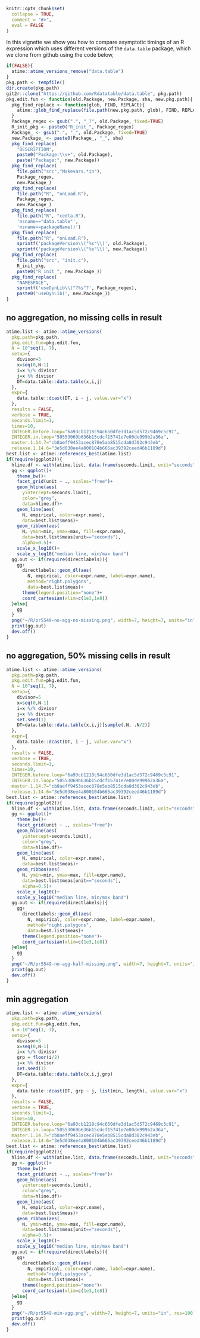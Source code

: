 <!--
%\VignetteEngine{knitr::knitr}
%\VignetteIndexEntry{Comparing git versions of data.table}
-->

```r
knitr::opts_chunk$set(
  collapse = TRUE,
  comment = "#>",
  eval = FALSE
)
```

In this vignette we show you how to compare asymptotic timings of an R
expression which uses different versions of the `data.table` package,
which we clone from github using the code below,

```r
if(FALSE){
  atime::atime_versions_remove("data.table")
}
pkg.path <- tempfile()
dir.create(pkg.path)
git2r::clone("https://github.com/Rdatatable/data.table", pkg.path)
pkg.edit.fun <- function(old.Package, new.Package, sha, new.pkg.path){
  pkg_find_replace <- function(glob, FIND, REPLACE){
    atime::glob_find_replace(file.path(new.pkg.path, glob), FIND, REPLACE)
  }
  Package_regex <- gsub(".", "_?", old.Package, fixed=TRUE)
  R_init_pkg <- paste0("R_init_", Package_regex)
  Package_ <- gsub(".", "_", old.Package, fixed=TRUE)
  new.Package_ <- paste0(Package_, "_", sha)
  pkg_find_replace(
    "DESCRIPTION", 
    paste0("Package:\\s+", old.Package),
    paste("Package:", new.Package))
  pkg_find_replace(
    file.path("src","Makevars.*in"),
    Package_regex,
    new.Package_)
  pkg_find_replace(
    file.path("R", "onLoad.R"),
    Package_regex,
    new.Package_)
  pkg_find_replace(
    file.path("R", "cedta.R"),
    'nsname=="data.table"',
    'nsname==packageName()')
  pkg_find_replace(
    file.path("R", "onLoad.R"),
    sprintf('packageVersion\\("%s"\\)', old.Package),
    sprintf('packageVersion\\("%s"\\)', new.Package))
  pkg_find_replace(
    file.path("src", "init.c"),
    R_init_pkg,
    paste0("R_init_", new.Package_))
  pkg_find_replace(
    "NAMESPACE",
    sprintf('useDynLib\\("?%s"?', Package_regex),
    paste0('useDynLib(', new.Package_))
}
```

## no aggregation, no missing cells in result

```r
atime.list <- atime::atime_versions(
  pkg.path=pkg.path,
  pkg.edit.fun=pkg.edit.fun,
  N = 10^seq(1, 7),
  setup={
    divisor=5
    x=seq(0,N-1)
    i=x %/% divisor
    j=x %% divisor
    DT=data.table::data.table(x,i,j)
  },
  expr={
    data.table::dcast(DT, i ~ j, value.var="x")
  },
  results = FALSE,
  verbose = TRUE,
  seconds.limit=1,
  times=10,
  INTEGER.before.loop="6a93cb1218c94c650dfe3d1ac5d572c9469c5c91",
  INTEGER.in.loop="50553069b636b15cdcf15741e7e00de999b2a36a",
  master.1.14.7="cb8aeff9453acec878e5ab8515cda0d302c943eb",
  release.1.14.6="3e5d038ee4a800104b665ac39392ceed46b1189d")
best.list <- atime::references_best(atime.list)
if(require(ggplot2)){
  hline.df <- with(atime.list, data.frame(seconds.limit, unit="seconds"))
  gg <- ggplot()+
    theme_bw()+
    facet_grid(unit ~ ., scales="free")+
    geom_hline(aes(
      yintercept=seconds.limit),
      color="grey",
      data=hline.df)+
    geom_line(aes(
      N, empirical, color=expr.name),
      data=best.list$meas)+
    geom_ribbon(aes(
      N, ymin=min, ymax=max, fill=expr.name),
      data=best.list$meas[unit=="seconds"],
      alpha=0.5)+
    scale_x_log10()+
    scale_y_log10("median line, min/max band")
  gg.out <- if(require(directlabels)){
    gg+
      directlabels::geom_dl(aes(
        N, empirical, color=expr.name, label=expr.name),
        method="right.polygons",
        data=best.list$meas)+
      theme(legend.position="none")+
      coord_cartesian(xlim=c(1e3,1e8))
  }else{
    gg
  }
  png("~/R/pr5549-no-agg-no-missing.png", width=7, height=7, units="in", res=100)
  print(gg.out)
  dev.off()
}
```

## no aggregation, 50\% missing cells in result

```r
atime.list <- atime::atime_versions(
  pkg.path=pkg.path,
  pkg.edit.fun=pkg.edit.fun,
  N = 10^seq(1, 7),
  setup={
    divisor=5
    x=seq(0,N-1)
    i=x %/% divisor
    j=x %% divisor
    set.seed(1)
    DT=data.table::data.table(x,i,j)[sample(.N, .N/2)]
  },
  expr={
    data.table::dcast(DT, i ~ j, value.var="x")
  },
  results = FALSE,
  verbose = TRUE,
  seconds.limit=1,
  times=10,
  INTEGER.before.loop="6a93cb1218c94c650dfe3d1ac5d572c9469c5c91",
  INTEGER.in.loop="50553069b636b15cdcf15741e7e00de999b2a36a",
  master.1.14.7="cb8aeff9453acec878e5ab8515cda0d302c943eb",
  release.1.14.6="3e5d038ee4a800104b665ac39392ceed46b1189d")
best.list <- atime::references_best(atime.list)
if(require(ggplot2)){
  hline.df <- with(atime.list, data.frame(seconds.limit, unit="seconds"))
  gg <- ggplot()+
    theme_bw()+
    facet_grid(unit ~ ., scales="free")+
    geom_hline(aes(
      yintercept=seconds.limit),
      color="grey",
      data=hline.df)+
    geom_line(aes(
      N, empirical, color=expr.name),
      data=best.list$meas)+
    geom_ribbon(aes(
      N, ymin=min, ymax=max, fill=expr.name),
      data=best.list$meas[unit=="seconds"],
      alpha=0.5)+
    scale_x_log10()+
    scale_y_log10("median line, min/max band")
  gg.out <- if(require(directlabels)){
    gg+
      directlabels::geom_dl(aes(
        N, empirical, color=expr.name, label=expr.name),
        method="right.polygons",
        data=best.list$meas)+
      theme(legend.position="none")+
      coord_cartesian(xlim=c(1e3,1e8))
  }else{
    gg
  }
  png("~/R/pr5549-no-agg-half-missing.png", width=7, height=7, units="in", res=100)
  print(gg.out)
  dev.off()
}
```

## min aggregation

```r
atime.list <- atime::atime_versions(
  pkg.path=pkg.path,
  pkg.edit.fun=pkg.edit.fun,
  N = 10^seq(1, 7),
  setup={
    divisor=5
    x=seq(0,N-1)
    i=x %/% divisor
    grp = floor(i/2)
    j=x %% divisor
    set.seed(1)
    DT=data.table::data.table(x,i,j,grp)
  },
  expr={
    data.table::dcast(DT, grp ~ j, list(min, length), value.var="x")
  },
  results = FALSE,
  verbose = TRUE,
  seconds.limit=1,
  times=10,
  INTEGER.before.loop="6a93cb1218c94c650dfe3d1ac5d572c9469c5c91",
  INTEGER.in.loop="50553069b636b15cdcf15741e7e00de999b2a36a",
  master.1.14.7="cb8aeff9453acec878e5ab8515cda0d302c943eb",
  release.1.14.6="3e5d038ee4a800104b665ac39392ceed46b1189d")
best.list <- atime::references_best(atime.list)
if(require(ggplot2)){
  hline.df <- with(atime.list, data.frame(seconds.limit, unit="seconds"))
  gg <- ggplot()+
    theme_bw()+
    facet_grid(unit ~ ., scales="free")+
    geom_hline(aes(
      yintercept=seconds.limit),
      color="grey",
      data=hline.df)+
    geom_line(aes(
      N, empirical, color=expr.name),
      data=best.list$meas)+
    geom_ribbon(aes(
      N, ymin=min, ymax=max, fill=expr.name),
      data=best.list$meas[unit=="seconds"],
      alpha=0.5)+
    scale_x_log10()+
    scale_y_log10("median line, min/max band")
  gg.out <- if(require(directlabels)){
    gg+
      directlabels::geom_dl(aes(
        N, empirical, color=expr.name, label=expr.name),
        method="right.polygons",
        data=best.list$meas)+
      theme(legend.position="none")+
      coord_cartesian(xlim=c(1e3,1e8))
  }else{
    gg
  }
  png("~/R/pr5549-min-agg.png", width=7, height=7, units="in", res=100)
  print(gg.out)
  dev.off()
}
```


